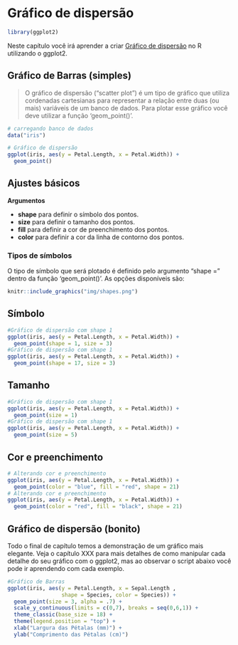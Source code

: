 # Gráfico de dispersão

```r
library(ggplot2)
```

Neste capítulo você irá aprender a criar [Gráfico de dispersão](https://pt.wikipedia.org/wiki/Gr%C3%A1fico_de_barras) no R utilizando o ggplot2.

## Gráfico de Barras (simples)

> O gráfico de dispersão ("scatter plot") é um tipo de gráfico que utiliza cordenadas cartesianas para representar a relação entre duas (ou mais) variáveis de um banco de dados. Para plotar esse gráfico você deve utilizar a função 'geom_point()'.

```r
# carregando banco de dados
data("iris")

# Gráfico de dispersão
ggplot(iris, aes(y = Petal.Length, x = Petal.Width)) +
  geom_point()
```

## Ajustes básicos

__Argumentos__   

- **shape** para definir o símbolo dos pontos.  
- **size** para definir o tamanho dos pontos.  
- **fill** para definir a cor de preenchimento dos pontos.  
- **color** para definir a cor da linha de contorno dos pontos.  

### Tipos de símbolos

O tipo de símbolo que será plotado é definido pelo argumento "shape =" dentro da função 'geom_point()'.
As opções disponíveis são:

```r
knitr::include_graphics("img/shapes.png")
```

## Símbolo

```r
#Gráfico de dispersão com shape 1
ggplot(iris, aes(y = Petal.Length, x = Petal.Width)) +
  geom_point(shape = 1, size = 3)
#Gráfico de dispersão com shape 1
ggplot(iris, aes(y = Petal.Length, x = Petal.Width)) +
  geom_point(shape = 17, size = 3)
```

## Tamanho

```r
#Gráfico de dispersão com shape 1
ggplot(iris, aes(y = Petal.Length, x = Petal.Width)) +
  geom_point(size = 1)
#Gráfico de dispersão com shape 1
ggplot(iris, aes(y = Petal.Length, x = Petal.Width)) +
  geom_point(size = 5)
```

## Cor e preenchimento

```r
# Alterando cor e preenchimento
ggplot(iris, aes(y = Petal.Length, x = Petal.Width)) +
  geom_point(color = "blue", fill = "red", shape = 21)
# Alterando cor e preenchimento
ggplot(iris, aes(y = Petal.Length, x = Petal.Width)) +
  geom_point(color = "red", fill = "black", shape = 21)
```

## Gráfico de dispersão (bonito)

Todo o final de capítulo temos a demonstração de um gráfico mais elegante. 
Veja o capítulo XXX para mais detalhes de como manipular cada detalhe do seu gráfico com o ggplot2, mas ao observar o script abaixo você pode ir aprendendo com cada exemplo.

```r
#Gráfico de Barras
ggplot(iris, aes(y = Petal.Length, x = Sepal.Length ,
                 shape = Species, color = Species)) +
  geom_point(size = 3, alpha = .7) +
  scale_y_continuous(limits = c(0,7), breaks = seq(0,6,1)) +
  theme_classic(base_size = 18) +
  theme(legend.position = "top") +
  xlab("Largura das Pétalas (mm)") + 
  ylab("Comprimento das Pétalas (cm)") 
```

